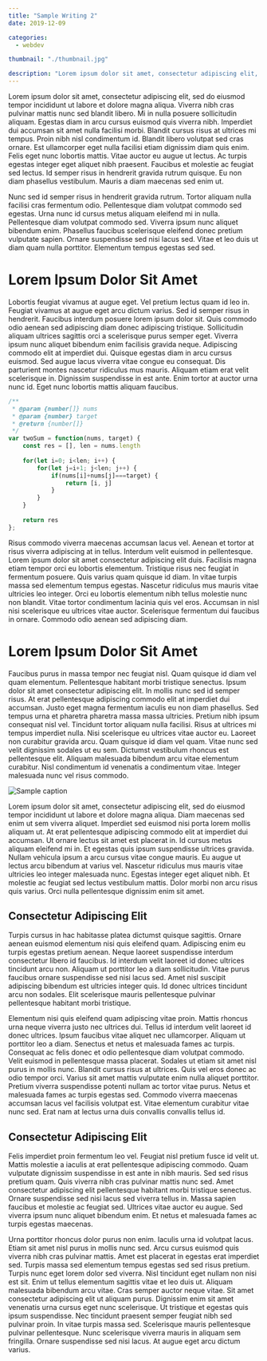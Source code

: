 ```yaml
---
title: "Sample Writing 2"
date: 2019-12-09

categories:
  - webdev

thumbnail: "./thumbnail.jpg"

description: "Lorem ipsum dolor sit amet, consectetur adipiscing elit, sed do eiusmod tempor incididunt ut labore et dolore magna aliqua."
---
```


Lorem ipsum dolor sit amet, consectetur adipiscing elit, sed do eiusmod tempor incididunt ut labore et dolore magna aliqua. Viverra nibh cras pulvinar mattis nunc sed blandit libero. Mi in nulla posuere sollicitudin aliquam. Egestas diam in arcu cursus euismod quis viverra nibh. Imperdiet dui accumsan sit amet nulla facilisi morbi. Blandit cursus risus at ultrices mi tempus. Proin nibh nisl condimentum id. Blandit libero volutpat sed cras ornare. Est ullamcorper eget nulla facilisi etiam dignissim diam quis enim. Felis eget nunc lobortis mattis. Vitae auctor eu augue ut lectus. Ac turpis egestas integer eget aliquet nibh praesent. Faucibus et molestie ac feugiat sed lectus. Id semper risus in hendrerit gravida rutrum quisque. Eu non diam phasellus vestibulum. Mauris a diam maecenas sed enim ut.

Nunc sed id semper risus in hendrerit gravida rutrum. Tortor aliquam nulla facilisi cras fermentum odio. Pellentesque diam volutpat commodo sed egestas. Urna nunc id cursus metus aliquam eleifend mi in nulla. Pellentesque diam volutpat commodo sed. Viverra ipsum nunc aliquet bibendum enim. Phasellus faucibus scelerisque eleifend donec pretium vulputate sapien. Ornare suspendisse sed nisi lacus sed. Vitae et leo duis ut diam quam nulla porttitor. Elementum tempus egestas sed sed.

# Lorem Ipsum Dolor Sit Amet

Lobortis feugiat vivamus at augue eget. Vel pretium lectus quam id leo in. Feugiat vivamus at augue eget arcu dictum varius. Sed id semper risus in hendrerit. Faucibus interdum posuere lorem ipsum dolor sit. Quis commodo odio aenean sed adipiscing diam donec adipiscing tristique. Sollicitudin aliquam ultrices sagittis orci a scelerisque purus semper eget. Viverra ipsum nunc aliquet bibendum enim facilisis gravida neque. Adipiscing commodo elit at imperdiet dui. Quisque egestas diam in arcu cursus euismod. Sed augue lacus viverra vitae congue eu consequat. Dis parturient montes nascetur ridiculus mus mauris. Aliquam etiam erat velit scelerisque in. Dignissim suspendisse in est ante. Enim tortor at auctor urna nunc id. Eget nunc lobortis mattis aliquam faucibus.

```javascript
/**
 * @param {number[]} nums
 * @param {number} target
 * @return {number[]}
 */
var twoSum = function(nums, target) {
    const res = [], len = nums.length
    
    for(let i=0; i<len; i++) {
        for(let j=i+1; j<len; j++) {
            if(nums[i]+nums[j]===target) {
                return [i, j]
            }
        }
    }
    
    return res
};
```

Risus commodo viverra maecenas accumsan lacus vel. Aenean et tortor at risus viverra adipiscing at in tellus. Interdum velit euismod in pellentesque. Lorem ipsum dolor sit amet consectetur adipiscing elit duis. Facilisis magna etiam tempor orci eu lobortis elementum. Tristique risus nec feugiat in fermentum posuere. Quis varius quam quisque id diam. In vitae turpis massa sed elementum tempus egestas. Nascetur ridiculus mus mauris vitae ultricies leo integer. Orci eu lobortis elementum nibh tellus molestie nunc non blandit. Vitae tortor condimentum lacinia quis vel eros. Accumsan in nisl nisi scelerisque eu ultrices vitae auctor. Scelerisque fermentum dui faucibus in ornare. Commodo odio aenean sed adipiscing diam.

# Lorem Ipsum Dolor Sit Amet

Faucibus purus in massa tempor nec feugiat nisl. Quam quisque id diam vel quam elementum. Pellentesque habitant morbi tristique senectus. Ipsum dolor sit amet consectetur adipiscing elit. In mollis nunc sed id semper risus. At erat pellentesque adipiscing commodo elit at imperdiet dui accumsan. Justo eget magna fermentum iaculis eu non diam phasellus. Sed tempus urna et pharetra pharetra massa massa ultricies. Pretium nibh ipsum consequat nisl vel. Tincidunt tortor aliquam nulla facilisi. Risus at ultrices mi tempus imperdiet nulla. Nisi scelerisque eu ultrices vitae auctor eu. Laoreet non curabitur gravida arcu. Quam quisque id diam vel quam. Vitae nunc sed velit dignissim sodales ut eu sem. Dictumst vestibulum rhoncus est pellentesque elit. Aliquam malesuada bibendum arcu vitae elementum curabitur. Nisl condimentum id venenatis a condimentum vitae. Integer malesuada nunc vel risus commodo.

![Sample caption](./screenshot.jpg)

Lorem ipsum dolor sit amet, consectetur adipiscing elit, sed do eiusmod tempor incididunt ut labore et dolore magna aliqua. Diam maecenas sed enim ut sem viverra aliquet. Imperdiet sed euismod nisi porta lorem mollis aliquam ut. At erat pellentesque adipiscing commodo elit at imperdiet dui accumsan. Ut ornare lectus sit amet est placerat in. Id cursus metus aliquam eleifend mi in. Et egestas quis ipsum suspendisse ultrices gravida. Nullam vehicula ipsum a arcu cursus vitae congue mauris. Eu augue ut lectus arcu bibendum at varius vel. Nascetur ridiculus mus mauris vitae ultricies leo integer malesuada nunc. Egestas integer eget aliquet nibh. Et molestie ac feugiat sed lectus vestibulum mattis. Dolor morbi non arcu risus quis varius. Orci nulla pellentesque dignissim enim sit amet.

## Consectetur Adipiscing Elit

Turpis cursus in hac habitasse platea dictumst quisque sagittis. Ornare aenean euismod elementum nisi quis eleifend quam. Adipiscing enim eu turpis egestas pretium aenean. Neque laoreet suspendisse interdum consectetur libero id faucibus. Id interdum velit laoreet id donec ultrices tincidunt arcu non. Aliquam ut porttitor leo a diam sollicitudin. Vitae purus faucibus ornare suspendisse sed nisi lacus sed. Amet nisl suscipit adipiscing bibendum est ultricies integer quis. Id donec ultrices tincidunt arcu non sodales. Elit scelerisque mauris pellentesque pulvinar pellentesque habitant morbi tristique.

Elementum nisi quis eleifend quam adipiscing vitae proin. Mattis rhoncus urna neque viverra justo nec ultrices dui. Tellus id interdum velit laoreet id donec ultrices. Ipsum faucibus vitae aliquet nec ullamcorper. Aliquam ut porttitor leo a diam. Senectus et netus et malesuada fames ac turpis. Consequat ac felis donec et odio pellentesque diam volutpat commodo. Velit euismod in pellentesque massa placerat. Sodales ut etiam sit amet nisl purus in mollis nunc. Blandit cursus risus at ultrices. Quis vel eros donec ac odio tempor orci. Varius sit amet mattis vulputate enim nulla aliquet porttitor. Pretium viverra suspendisse potenti nullam ac tortor vitae purus. Netus et malesuada fames ac turpis egestas sed. Commodo viverra maecenas accumsan lacus vel facilisis volutpat est. Vitae elementum curabitur vitae nunc sed. Erat nam at lectus urna duis convallis convallis tellus id.

## Consectetur Adipiscing Elit

Felis imperdiet proin fermentum leo vel. Feugiat nisl pretium fusce id velit ut. Mattis molestie a iaculis at erat pellentesque adipiscing commodo. Quam vulputate dignissim suspendisse in est ante in nibh mauris. Sed sed risus pretium quam. Quis viverra nibh cras pulvinar mattis nunc sed. Amet consectetur adipiscing elit pellentesque habitant morbi tristique senectus. Ornare suspendisse sed nisi lacus sed viverra tellus in. Massa sapien faucibus et molestie ac feugiat sed. Ultrices vitae auctor eu augue. Sed viverra ipsum nunc aliquet bibendum enim. Et netus et malesuada fames ac turpis egestas maecenas.

Urna porttitor rhoncus dolor purus non enim. Iaculis urna id volutpat lacus. Etiam sit amet nisl purus in mollis nunc sed. Arcu cursus euismod quis viverra nibh cras pulvinar mattis. Amet est placerat in egestas erat imperdiet sed. Turpis massa sed elementum tempus egestas sed sed risus pretium. Turpis nunc eget lorem dolor sed viverra. Nisl tincidunt eget nullam non nisi est sit. Enim ut tellus elementum sagittis vitae et leo duis ut. Aliquam malesuada bibendum arcu vitae. Cras semper auctor neque vitae. Sit amet consectetur adipiscing elit ut aliquam purus. Dignissim enim sit amet venenatis urna cursus eget nunc scelerisque. Ut tristique et egestas quis ipsum suspendisse. Nec tincidunt praesent semper feugiat nibh sed pulvinar proin. In vitae turpis massa sed. Scelerisque mauris pellentesque pulvinar pellentesque. Nunc scelerisque viverra mauris in aliquam sem fringilla. Ornare suspendisse sed nisi lacus. At augue eget arcu dictum varius.